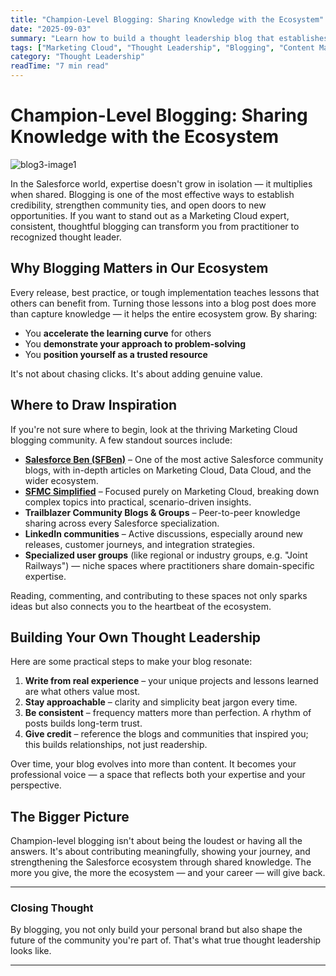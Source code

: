 ```yaml
---
title: "Champion-Level Blogging: Sharing Knowledge with the Ecosystem"
date: "2025-09-03"
summary: "Learn how to build a thought leadership blog that establishes you as a Marketing Cloud expert and drives business growth through knowledge sharing."
tags: ["Marketing Cloud", "Thought Leadership", "Blogging", "Content Marketing", "Community"]
category: "Thought Leadership"
readTime: "7 min read"
---
```


# Champion-Level Blogging: Sharing Knowledge with the Ecosystem

![blog3-image1](./blog/champion-level-blogging-sharing-knowledge-with-the-ecosystem/1.1.png)

In the Salesforce world, expertise doesn't grow in isolation — it multiplies when shared. Blogging is one of the most effective ways to establish credibility, strengthen community ties, and open doors to new opportunities. If you want to stand out as a Marketing Cloud expert, consistent, thoughtful blogging can transform you from practitioner to recognized thought leader.

## Why Blogging Matters in Our Ecosystem

Every release, best practice, or tough implementation teaches lessons that others can benefit from. Turning those lessons into a blog post does more than capture knowledge — it helps the entire ecosystem grow. By sharing:

- You **accelerate the learning curve** for others
- You **demonstrate your approach to problem-solving**
- You **position yourself as a trusted resource**

It's not about chasing clicks. It's about adding genuine value.

## Where to Draw Inspiration

If you're not sure where to begin, look at the thriving Marketing Cloud blogging community. A few standout sources include:

- **[Salesforce Ben (SFBen)](https://www.salesforceben.com)** – One of the most active Salesforce community blogs, with in-depth articles on Marketing Cloud, Data Cloud, and the wider ecosystem.
- **[SFMC Simplified](https://www.sfmcsimplified.com)** – Focused purely on Marketing Cloud, breaking down complex topics into practical, scenario-driven insights.
- **Trailblazer Community Blogs & Groups** – Peer-to-peer knowledge sharing across every Salesforce specialization.
- **LinkedIn communities** – Active discussions, especially around new releases, customer journeys, and integration strategies.
- **Specialized user groups** (like regional or industry groups, e.g. "Joint Railways") — niche spaces where practitioners share domain-specific expertise.

Reading, commenting, and contributing to these spaces not only sparks ideas but also connects you to the heartbeat of the ecosystem.

## Building Your Own Thought Leadership

Here are some practical steps to make your blog resonate:

1. **Write from real experience** – your unique projects and lessons learned are what others value most.
2. **Stay approachable** – clarity and simplicity beat jargon every time.
3. **Be consistent** – frequency matters more than perfection. A rhythm of posts builds long-term trust.
4. **Give credit** – reference the blogs and communities that inspired you; this builds relationships, not just readership.

Over time, your blog evolves into more than content. It becomes your professional voice — a space that reflects both your expertise and your perspective.

## The Bigger Picture

Champion-level blogging isn't about being the loudest or having all the answers. It's about contributing meaningfully, showing your journey, and strengthening the Salesforce ecosystem through shared knowledge. The more you give, the more the ecosystem — and your career — will give back.

---

### Closing Thought

By blogging, you not only build your personal brand but also shape the future of the community you're part of. That's what true thought leadership looks like.

---